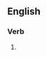 ==English==

===Verb===
{{head|en|verb form}}

# {{present participle of|reformulate|lang=en|nocat=1}}